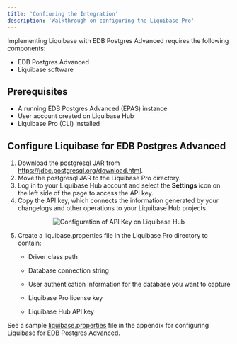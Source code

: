 ```yaml
---
title: 'Confiuring the Integration'
description: 'Walkthrough on configuring the Liquibase Pro'
---
```


Implementing Liquibase  with EDB Postgres Advanced requires the following components:

- EDB Postgres Advanced
- Liquibase software

## Prerequisites

- A running EDB Postgres Advanced (EPAS) instance
- User account created on Liquibase Hub
- Liquibase Pro (CLI) installed

## Configure Liquibase for EDB Postgres Advanced

1. Download the postgresql JAR from https://jdbc.postgresql.org/download.html.
2. Move the postgresql JAR to the Liquibase Pro directory.
3. Log in to your Liquibase Hub account and select the **Settings** icon on the left side of the page to access the API key.
4. Copy the API key, which connects the information generated by your changelogs and other operations to your Liquibase Hub projects.

<p align="center">
  <img  alt="Configuration of API Key on Liquibase Hub" src="Images/ConfigurationPrerequisites1.png">
</p>


5. Create a liquibase.properties file in the Liquibase Pro directory to contain:

   - Driver class path

   - Database connection string

   - User authentication information for the database you want to capture

   - Liquibase Pro license key

   - Liquibase Hub API key

See a sample [liquibase.properties](07-Appendix.mdx) file in the appendix for configuring Liquibase for EDB Postgres Advanced.
